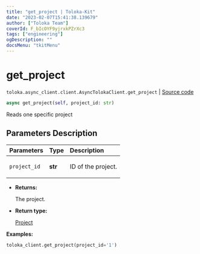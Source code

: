 ```yaml
---
title: "get_project | Toloka-Kit"
date: "2023-02-07T15:41:38.139679"
author: ["Toloka Team"]
coverId: F_bIcOYF9yjrxkPZrXc3
tags: ["engineering"]
ogDescription: ""
docsMenu: "tkitMenu"
---
```


# get_project
`toloka.async_client.client.AsyncTolokaClient.get_project` | [Source code](https://github.com/Toloka/toloka-kit/blob/v1.1.3/src/async_client/client.py#L0)

```python
async get_project(self, project_id: str)
```

Reads one specific project

## Parameters Description

| Parameters | Type | Description |
| :----------| :----| :-----------|
`project_id`|**str**|<p>ID of the project.</p>

* **Returns:**

  The project.

* **Return type:**

  [Project](/docs-new/toloka-kit/reference/toloka.client.project.Project)

**Examples:**

```python
toloka_client.get_project(project_id='1')
```
